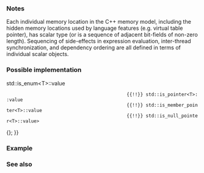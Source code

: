 {{cpp/types/traits/is|1=is_scalar
|description=
If {{tt|T}} is a [[cpp/named req/ScalarType|scalar type]], provides the member constant {{tt|value}} equal {{c|true}}. For any other type, {{tt|value}} is {{c|false}}.
|inherit_desc={{tt|T}} is a scalar type
}}

===Notes===
Each individual memory location in the C++ memory model, including the hidden memory locations used by language features (e.g. virtual table pointer), has scalar type (or is a sequence of adjacent bit-fields of non-zero length). Sequencing of side-effects in expression evaluation, inter-thread synchronization, and dependency ordering are all defined in terms of individual scalar objects.

===Possible implementation===
{{eq fun
|1=
template&lt;class T&gt;
struct is_scalar : std::integral_constant&lt;bool, std::is_arithmetic&lt;T&gt;::value
                                             {{!!}} std::is_enum&lt;T&gt;::value
                                             {{!!}} std::is_pointer&lt;T&gt;::value
                                             {{!!}} std::is_member_pointer&lt;T&gt;::value
                                             {{!!}} std::is_null_pointer&lt;T&gt;::value&gt;
{};
}}

===Example===
{{example
|code=
#include &lt;iostream&gt;
#include &lt;type_traits&gt;
#include &lt;typeinfo&gt;
#include &lt;utility&gt;

template&lt;typename Head, typename... Tail&gt;
void are_scalars(Head&amp;&amp; head, Tail&amp;&amp;... tail)
{
    using T = std::decay_t&lt;decltype(head)&gt;;
    
    std::cout &lt;&lt; typeid(T).name() &lt;&lt; " is "
              &lt;&lt; (std::is_scalar_v&lt;T&gt; ? "" : "not ")
              &lt;&lt; "a scalar\n";
    
    if constexpr (sizeof... (Tail))
    {
        are_scalars(std::forward&lt;decltype(tail)&gt;(tail)...);
    }
}

int main()
{
    struct S { int m; } s;
    int S::* mp = &amp;S::m;
    enum class E { e };
    
    are_scalars(42, 3.14, E::e, "str", mp, nullptr, s);
}
|p=true
|output=
int is a scalar
double is a scalar
main::E is a scalar
char const* is a scalar
int main::S::* is a scalar
nullptr is a scalar
main::S is not a scalar
}}

===See also===
{{dsc begin}}
{{dsc inc|cpp/types/dsc is_arithmetic}}
{{dsc inc|cpp/types/dsc is_enum}}
{{dsc inc|cpp/types/dsc is_pointer}}
{{dsc inc|cpp/types/dsc is_member_pointer}}

{{dsc end}}

{{langlinks|de|es|fr|it|ja|pt|ru|zh}}